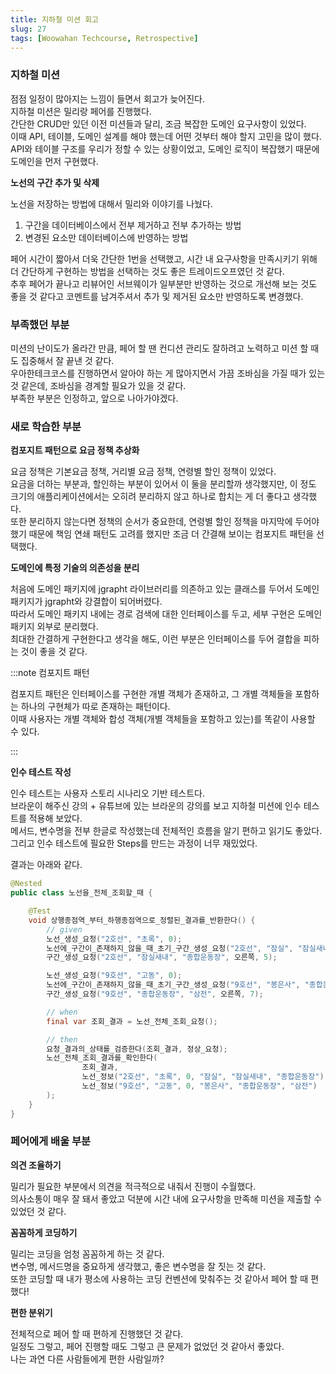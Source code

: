 ```yaml
---
title: 지하철 미션 회고
slug: 27
tags: [Woowahan Techcourse, Retrospective]
---
```


### 지하철 미션

점점 일정이 많아지는 느낌이 들면서 회고가 늦어진다.  
지하철 미션은 밀리랑 페어를 진행했다.  
간단한 CRUD만 있던 이전 미션들과 달리, 조금 복잡한 도메인 요구사항이 있었다.  
이때 API, 테이블, 도메인 설계를 해야 했는데 어떤 것부터 해야 할지 고민을 많이 했다.  
API와 테이블 구조를 우리가 정할 수 있는 상황이었고, 도메인 로직이 복잡했기 때문에 도메인을 먼저 구현했다.

**노선의 구간 추가 및 삭제**

노선을 저장하는 방법에 대해서 밀리와 이야기를 나눴다.

1. 구간을 데이터베이스에서 전부 제거하고 전부 추가하는 방법
2. 변경된 요소만 데이터베이스에 반영하는 방법

페어 시간이 짧아서 더욱 간단한 1번을 선택했고, 시간 내 요구사항을 만족시키기 위해 더 간단하게 구현하는 방법을 선택하는 것도 좋은 트레이드오프였던 것 같다.  
추후 페어가 끝나고 리뷰어인 서브웨이가 일부분만 반영하는 것으로 개선해 보는 것도 좋을 것 같다고 코멘트를 남겨주셔서 추가 및 제거된 요소만 반영하도록 변경했다.

### 부족했던 부분

미션의 난이도가 올라간 만큼, 페어 할 땐 컨디션 관리도 잘하려고 노력하고 미션 할 때도 집중해서 잘 끝낸 것 같다.  
우아한테크코스를 진행하면서 알아야 하는 게 많아지면서 가끔 조바심을 가질 때가 있는 것 같은데, 조바심을 경계할 필요가 있을 것 같다.  
부족한 부분은 인정하고, 앞으로 나아가야겠다.  

### 새로 학습한 부분

**컴포지트 패턴으로 요금 정책 추상화**

요금 정책은 기본요금 정책, 거리별 요금 정책, 연령별 할인 정책이 있었다.  
요금을 더하는 부분과, 할인하는 부분이 있어서 이 둘을 분리할까 생각했지만, 이 정도 크기의 애플리케이션에서는 오히려 분리하지 않고 하나로 합치는 게 더 좋다고 생각했다.  
또한 분리하지 않는다면 정책의 순서가 중요한데, 연령별 할인 정책을 마지막에 두어야 했기 때문에 책임 연쇄 패턴도 고려를 했지만 조금 더 간결해 보이는 컴포지트 패턴을 선택했다.

**도메인에 특정 기술의 의존성을 분리**

처음에 도메인 패키지에 jgrapht 라이브러리를 의존하고 있는 클래스를 두어서 도메인 패키지가 jgrapht와 강결합이 되어버렸다.  
따라서 도메인 패키지 내에는 경로 검색에 대한 인터페이스를 두고, 세부 구현은 도메인 패키지 외부로 분리했다.  
최대한 간결하게 구현한다고 생각을 해도, 이런 부분은 인터페이스를 두어 결합을 피하는 것이 좋을 것 같다.

:::note 컴포지트 패턴

컴포지트 패턴은 인터페이스를 구현한 개별 객체가 존재하고, 그 개별 객체들을 포함하는 하나의 구현체가 따로 존재하는 패턴이다.  
이때 사용자는 개별 객체와 합성 객체(개별 객체들을 포함하고 있는)를 똑같이 사용할 수 있다.

:::

**인수 테스트 작성**

인수 테스트는 사용자 스토리 시나리오 기반 테스트다.  
브라운이 해주신 강의 + 유튜브에 있는 브라운의 강의를 보고 지하철 미션에 인수 테스트를 적용해 보았다.  
메서드, 변수명을 전부 한글로 작성했는데 전체적인 흐름을 알기 편하고 읽기도 좋았다.  
그리고 인수 테스트에 필요한 Steps를 만드는 과정이 너무 재밌었다.

결과는 아래와 같다.

```java
@Nested
public class 노선을_전체_조회할_때 {

    @Test
    void 상행종점역_부터_하행종점역으로_정렬된_결과를_반환한다() {
        // given
        노선_생성_요청("2호선", "초록", 0);
        노선에_구간이_존재하지_않을_때_초기_구간_생성_요청("2호선", "잠실", "잠실새내", 5);
        구간_생성_요청("2호선", "잠실새내", "종합운동장", 오른쪽, 5);

        노선_생성_요청("9호선", "고동", 0);
        노선에_구간이_존재하지_않을_때_초기_구간_생성_요청("9호선", "봉은사", "종합운동장", 3);
        구간_생성_요청("9호선", "종합운동장", "삼전", 오른쪽, 7);

        // when
        final var 조회_결과 = 노선_전체_조회_요청();

        // then
        요청_결과의_상태를_검증한다(조회_결과, 정상_요청);
        노선_전체_조회_결과를_확인한다(
                조회_결과,
                노선_정보("2호선", "초록", 0, "잠실", "잠실새내", "종합운동장"),
                노선_정보("9호선", "고동", 0, "봉은사", "종합운동장", "삼전")
        );
    }
}
```

### 페어에게 배울 부분

**의견 조율하기**

밀리가 필요한 부분에서 의견을 적극적으로 내줘서 진행이 수월했다.  
의사소통이 매우 잘 돼서 좋았고 덕분에 시간 내에 요구사항을 만족해 미션을 제출할 수 있었던 것 같다.  

**꼼꼼하게 코딩하기**

밀리는 코딩을 엄청 꼼꼼하게 하는 것 같다.  
변수명, 메서드명을 중요하게 생각했고, 좋은 변수명을 잘 짓는 것 같다.  
또한 코딩할 때 내가 평소에 사용하는 코딩 컨벤션에 맞춰주는 것 같아서 페어 할 때 편했다!  

**편한 분위기**

전체적으로 페어 할 때 편하게 진행했던 것 같다.  
일정도 그렇고, 페어 진행할 때도 그렇고 큰 문제가 없었던 것 같아서 좋았다.  
나는 과연 다른 사람들에게 편한 사람일까?  